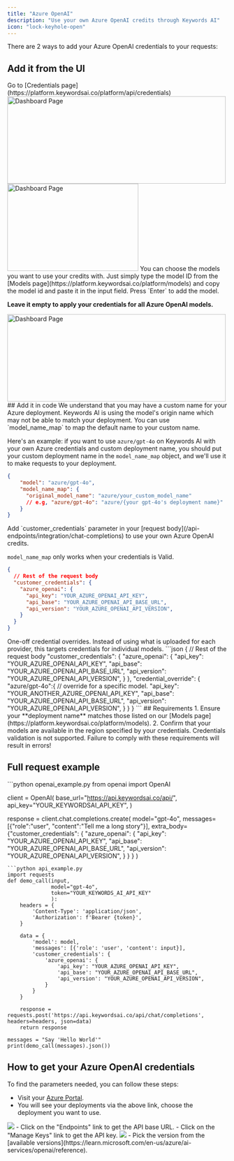 ```yaml
---
title: "Azure OpenAI"
description: "Use your own Azure OpenAI credits through Keywords AI"
icon: "lock-keyhole-open"
---
```

There are 2 ways to add your Azure OpenAI credentials to your requests:
## Add it from the UI
<Steps>
<Step title="Go to the Credentials page">
Go to [Credentials page](https://platform.keywordsai.co/platform/api/credentials)
<img height="200" width="500"  src="/images/bring-own-key.png" alt="Dashboard Page"/>
</Step>
<Step title="Add your Azure OpenAI credentials.">

<img height="200" width="300"  src="/images/providers/azure.png" alt="Dashboard Page"/>
</Step>
<Step title="(Optional) Choose models you want to use credits">
You can choose the models you want to use your credits with. Just simply type the model ID from the [Models page](https://platform.keywordsai.co/platform/models) and copy the model id and paste it in the input field. Press `Enter` to add the model. 

**Leave it empty to apply your credentials for all Azure OpenAI models.**

<img height="200" width="500"  src="/images/providers/azure_model.png" alt="Dashboard Page"/>
</Step>
</Steps>
## Add it in code
<Steps>

<Step title="Map your deployment name"> 
We understand that you may have a custom name for your Azure deployment. Keywords AI is using the model's origin name which may not be able to match your deployment. You can use `model_name_map` to map the default name to your custom name. 

Here's an example: if you want to use `azure/gpt-4o` on Keywords AI with your own Azure credentials and custom deployment name, you should put your custom deployment name in the `model_name_map` object, and we'll use it to make requests to your deployment.
```json
{
    "model": "azure/gpt-4o",
    "model_name_map": {
      "original_model_name": "azure/your_custom_model_name"
      // e.g, "azure/gpt-4o": "azure/{your gpt-4o's deployment name}"
    }
}
```
</Step>

<Step title="Add your own credentials"> 
Add `customer_credentials` parameter in your [request body](/api-endpoints/integration/chat-completions) to use your own Azure OpenAI credits.

<Note>`model_name_map` only works when your credentials is Valid.</Note>
```json
{
  // Rest of the request body
  "customer_credentials": {
    "azure_openai": {
      "api_key": "YOUR_AZURE_OPENAI_API_KEY",
      "api_base": "YOUR_AZURE_OPENAI_API_BASE_URL",
      "api_version": "YOUR_AZURE_OPENAI_API_VERSION",
    }
  }
}
```
</Step>

<Step title="Override credentials for a particular model. (Optional)">
One-off credential overrides. Instead of using what is uploaded for each provider, this targets credentials for individual models.
```json
{
  // Rest of the request body
  "customer_credentials": {
    "azure_openai": {
      "api_key": "YOUR_AZURE_OPENAI_API_KEY",
      "api_base": "YOUR_AZURE_OPENAI_API_BASE_URL",
      "api_version": "YOUR_AZURE_OPENAI_API_VERSION",
    }
  },
  "credential_override": {
    "azure/gpt-4o":{ // override for a specific model.
      "api_key": "YOUR_ANOTHER_AZURE_OPENAI_API_KEY",
      "api_base": "YOUR_AZURE_OPENAI_API_BASE_URL",
      "api_version": "YOUR_AZURE_OPENAI_API_VERSION",
    }
  }
}
```

</Step>

</Steps>
## Requirements
1. Ensure your **deployment name** matches those listed on our [Models page](https://platform.keywordsai.co/platform/models).
2. Confirm that your models are available in the region specified by your credentials.
<Warning>Credentials validation is not supported. Failure to comply with these requirements will result in errors!</Warning>

## Full request example
<Accordion title="Example">
<CodeGroup>
```python openai_example.py
from openai import OpenAI

client = OpenAI(
    base_url="https://api.keywordsai.co/api/",
    api_key="YOUR_KEYWORDSAI_API_KEY",
)

response = client.chat.completions.create(
    model="gpt-4o",
    messages=[{"role":"user", "content":"Tell me a long story"}],
    extra_body={"customer_credentials": {
                  "azure_openai": {
                      "api_key": "YOUR_AZURE_OPENAI_API_KEY",
                      "api_base": "YOUR_AZURE_OPENAI_API_BASE_URL",
                      "api_version": "YOUR_AZURE_OPENAI_API_VERSION",
                  }
                }
              }
)
```
```python api_example.py
import requests
def demo_call(input, 
              model="gpt-4o",
              token="YOUR_KEYWORDS_AI_API_KEY"
              ):
    headers = {
        'Content-Type': 'application/json',
        'Authorization': f'Bearer {token}',
    }

    data = {
        'model': model,
        'messages': [{'role': 'user', 'content': input}],
        'customer_credentials': {
            'azure_openai': {
                'api_key': "YOUR_AZURE_OPENAI_API_KEY",
                'api_base': "YOUR_AZURE_OPENAI_API_BASE_URL",
                'api_version': "YOUR_AZURE_OPENAI_API_VERSION",
            }
        }
    }

    response = requests.post('https://api.keywordsai.co/api/chat/completions', headers=headers, json=data)
    return response

messages = "Say 'Hello World'"
print(demo_call(messages).json())
```
</CodeGroup>
</Accordion>


## How to get your Azure OpenAI credentials

To find the parameters needed, you can follow these steps:
- Visit your [Azure Portal](https://portal.azure.com/#view/Microsoft_Azure_ProjectOxford/CognitiveServicesHub/~/OpenAI).
- You will see your deployments via the above link, choose the deployment you want to use.
<img src="/images/providers/azure/blurred-azure-portal.png"/>
- Click on the "Endpoints" link to get the API base URL.
- Click on the "Manage Keys" link to get the API key.
<img src="/images/providers/azure/blurred-azure-endpoint.png"/>
- Pick the version from the [available versions](https://learn.microsoft.com/en-us/azure/ai-services/openai/reference).

